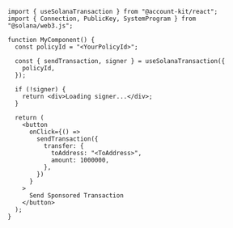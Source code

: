 <CodeBlocks>

```tsx title="sponsor-solana-gas.tsx"
import { useSolanaTransaction } from "@account-kit/react";
import { Connection, PublicKey, SystemProgram } from "@solana/web3.js";

function MyComponent() {
  const policyId = "<YourPolicyId>";

  const { sendTransaction, signer } = useSolanaTransaction({
    policyId,
  });

  if (!signer) {
    return <div>Loading signer...</div>;
  }

  return (
    <button
      onClick={() =>
        sendTransaction({
          transfer: {
            toAddress: "<ToAddress>",
            amount: 1000000,
          },
        })
      }
    >
      Send Sponsored Transaction
    </button>
  );
}
```

</CodeBlocks>
